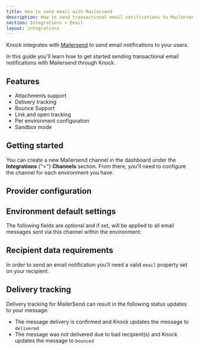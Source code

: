 ```yaml
---
title: How to send email with Mailersend
description: How to send transactional email notifications to Mailersend with Knock.
section: Integrations > Email
layout: integrations
---
```


Knock integrates with [Mailersend](https://mailersend.com/) to send email notifications to your users.

In this guide you'll learn how to get started sending transactional email notifications with Mailersend through Knock.

## Features

- Attachments support
- Delivery tracking
- Bounce Support
- Link and open tracking
- Per environment configuration
- Sandbox mode

## Getting started

You can create a new Mailersend channel in the dashboard under the **Integrations** {">"} **Channels** section. From there, you'll need to configure the channel for each environment you have.

## Provider configuration

<Attributes>
  <Attribute
    name="API key"
    type="string*"
    description="The API key for your Mailersend account"
  />
  <Attribute
    name="Open tracking"
    type="boolean"
    description="Should the provider track opens on their service?"
  />
  <Attribute
    name="Link tracking"
    type="boolean"
    description="Should the provider track link clicks on their service?"
  />
  <Attribute
    name="From email address"
    type="string | liquid*"
    description="The sender email address (can use Liquid tags)"
  />
  <Attribute
    name="From name"
    type="string | liquid"
    description="The sender name (can use Liquid tags)"
  />
</Attributes>

## Environment default settings

The following fields are optional and if set, will be applied to all email messages sent via this channel within the environment:

<Attributes>
  <Attribute
    name="Reply-to address"
    type="string | liquid"
    description="The reply-to email address (can use Liquid tags)"
  />
  <Attribute
    name="CC address"
    type="string | liquid"
    description="The cc email address (can use Liquid tags)"
  />
  <Attribute
    name="BCC address"
    type="string | liquid"
    description="The bcc email address (can use Liquid tags)"
  />
  <Attribute
    name="JSON overrides"
    type="string | liquid"
    description="Provider API's paramater overrides"
  />
</Attributes>

## Recipient data requirements

In order to send an email notification you'll need a valid `email` property set on your recipient.

## Delivery tracking

Delivery tracking for MailerSend can result in the following status updates to your message:

- The message delivery is confirmed and Knock updates the message to `delivered`
- The message was not delivered due to bad recipient(s) and Knock updates the message to `bounced`
